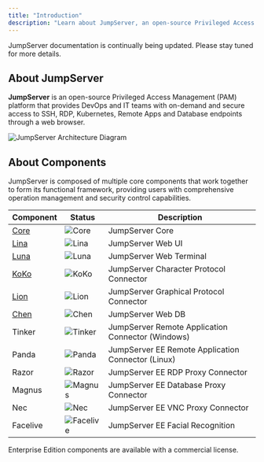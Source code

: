 ```yaml
---
title: "Introduction"
description: "Learn about JumpServer, an open-source Privileged Access Management (PAM) platform"
---
```


<Note>
  JumpServer documentation is continually being updated. Please stay tuned for more details.
</Note>

## About JumpServer

**JumpServer** is an open-source Privileged Access Management (PAM) platform that provides DevOps and IT teams with on-demand and secure access to SSH, RDP, Kubernetes, Remote Apps and Database endpoints through a web browser.

<Frame caption="">
  <img
    src="/images/jumpserver-arch-light.png"
    alt="JumpServer Architecture Diagram"
    className="mx-auto"
  />
</Frame>

## About Components

JumpServer is composed of multiple core components that work together to form its functional framework, providing users with comprehensive operation management and security control capabilities.

| Component                                        | Status| Description|
| ------------------------------------------------ | --- | --- |
| [Core](https://github.com/jumpserver/jumpserver) | <img   src="https://img.shields.io/github/release/jumpserver/jumpserver.svg"   alt="Core"   className="m-0 mx-auto" />| JumpServer Core|
| [Lina](https://github.com/jumpserver/lina)       | <img   src="https://img.shields.io/github/release/jumpserver/lina.svg"   alt="Lina"   className="m-0 mx-auto" />| JumpServer Web UI|
| [Luna](https://github.com/jumpserver/luna)       | <img   src="https://img.shields.io/github/release/jumpserver/luna.svg"   alt="Luna"   className="m-0 mx-auto" />| JumpServer Web Terminal|
| [KoKo](https://github.com/jumpserver/koko)       | <img   src="https://img.shields.io/github/release/jumpserver/koko.svg"   alt="KoKo"   className="m-0 mx-auto" />| JumpServer Character Protocol Connector|
| [Lion](https://github.com/jumpserver/lion)       | <img   src="https://img.shields.io/github/release/jumpserver/lion.svg"   alt="Lion"   className="m-0 mx-auto" />| JumpServer Graphical Protocol Connector|
| [Chen](https://github.com/jumpserver/chen)       | <img   src="https://img.shields.io/github/release/jumpserver/chen.svg"   alt="Chen"   className="m-0 mx-auto" />| JumpServer Web DB|
| Tinker                                           | <img   src="https://img.shields.io/badge/release-private-red"   alt="Tinker"   className="m-0 mx-auto" />| JumpServer Remote Application Connector (Windows)|
| Panda                                            | <img   src="https://img.shields.io/badge/release-private-red"   alt="Panda"   className="m-0 mx-auto" />| <Icon icon="crown" color="#eab308" /> JumpServer EE Remote Application Connector (Linux)|
| Razor                                            | <img   src="https://img.shields.io/badge/release-private-red"   alt="Razor"   className="m-0 mx-auto" />| <Icon icon="crown" color="#eab308" /> JumpServer EE RDP Proxy Connector|
| Magnus                                           | <img   src="https://img.shields.io/badge/release-private-red"   alt="Magnus"   className="m-0 mx-auto" />| <Icon icon="crown" color="#eab308" /> JumpServer EE Database Proxy Connector|
| Nec                                              | <img   src="https://img.shields.io/badge/release-private-red"   alt="Nec"   className="m-0 mx-auto" />| <Icon icon="crown" color="#eab308" /> JumpServer EE VNC Proxy Connector|
| Facelive                                         | <img   src="https://img.shields.io/badge/release-private-red"   alt="Facelive"   className="m-0 mx-auto" />| <Icon icon="crown" color="#eab308" /> JumpServer EE Facial Recognition|

<Callout icon="crown" color="#eab308">
  Enterprise Edition components are available with a commercial license.
</Callout>


<ColorGenerator />